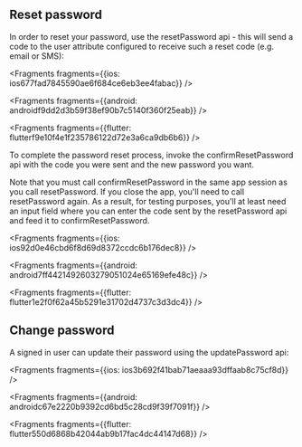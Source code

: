 ## Reset password
In order to reset your password, use the resetPassword api - this will send a code to the user attribute configured to receive such a reset code (e.g. email or SMS):




<Fragments fragments={{ios: ios677fad7845590ae6f684ce6eb3ee4fabac}} />



<Fragments fragments={{android: androidf9dd2d3b59f38ef90b7c5140f360f25eab}} />



<Fragments fragments={{flutter: flutterf9e10f4e1f235786122d72e3a6ca9db6b6}} />

To complete the password reset process, invoke the confirmResetPassword api with the code you were sent and the new password you want.

<Callout>
Note that you must call confirmResetPassword in the same app session as you call resetPassword. If you close the app, you'll need to call resetPassword again.
As a result, for testing purposes, you'll at least need an input field where you can enter the code sent by the resetPassword api and feed it to confirmResetPassword.
</Callout>




<Fragments fragments={{ios: ios92d0e46cbd6f8d69d8372ccdc6b176dec8}} />



<Fragments fragments={{android: android7ff4421492603279051024e65169efe48c}} />



<Fragments fragments={{flutter: flutter1e2f0f62a45b5291e31702d4737c3d3dc4}} />

## Change password
A signed in user can update their password using the updatePassword api:




<Fragments fragments={{ios: ios3b692f41bab71aeaaa93dffaab8c75cf8d}} />



<Fragments fragments={{android: androidc67e2220b9392cd6bd5c28cd9f39f7091f}} />



<Fragments fragments={{flutter: flutter550d6868b42044ab9b17fac4dc44147d68}} />
